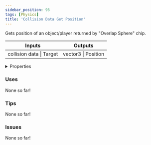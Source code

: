 ```yaml
---
sidebar_position: 95
tags: [Physics]
title: 'Collision Data Get Position'
---
```


Gets position of an object/player returned by "Overlap Sphere" chip.



<IChip uuid="5910618b-f862-49ce-9779-46130e47f985"/>

<table><thead><tr><th>Inputs</th><th>Outputs</th></tr></thead><tbody><tr><td>collision data | Target</td><td>vector3 | Position</td></tr></tbody></table>

<details>
  <summary>Properties</summary>
  <div>
    <div>
    <table>
      <tbody>
        <tr>
          <td>Is beta required?</td>
          <td>No</td>
        </tr>
        <tr>
          <td>Is chip a trolling risk?</td>
          <td>No</td>
        </tr>
        <tr>
          <td>Is chip a role assignment risk?</td>
          <td>No</td>
        </tr>
        <tr>
          <td>Chip UUID</td>
          <td>5910618b-f862-49ce-9779-46130e47f985</td>
        </tr>
        <tr>
          <td>Room availability</td>
          <td>Available everywhere</td>
        </tr>
      </tbody>
    </table>
    </div>
  </div>
</details>

### Uses

None so far!

### Tips

None so far!

### Issues

None so far!